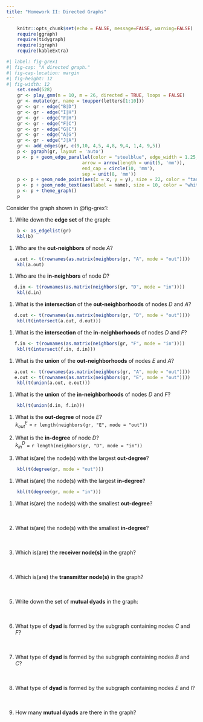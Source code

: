 ```yaml
---
title: "Homework II: Directed Graphs"
---
```


```r
    knitr::opts_chunk$set(echo = FALSE, message=FALSE, warning=FALSE)
    require(ggraph)
    require(tidygraph)
    require(igraph)
    require(kableExtra)
```

```r
#| label: fig-grex1
#| fig-cap: "A directed graph."
#| fig-cap-location: margin   
#| fig-height: 12
#| fig-width: 12
    set.seed(528)
    gr <- play_gnm(n = 10, m = 26, directed = TRUE, loops = FALSE)
    gr <- mutate(gr, name = toupper(letters[1:10]))
    gr <- gr - edge("B|D")
    gr <- gr - edge("I|H")
    gr <- gr - edge("F|H")
    gr <- gr - edge("F|C")
    gr <- gr - edge("G|C")
    gr <- gr - edge("A|G")
    gr <- gr - edge("J|A")
    gr <- add_edges(gr, c(9,10, 4,5, 4,8, 9,4, 1,4, 9,5))
    p <- ggraph(gr, layout = 'auto') 
    p <- p + geom_edge_parallel(color = "steelblue", edge_width = 1.25,
                            arrow = arrow(length = unit(5, 'mm')),
                            end_cap = circle(10, 'mm'), 
                            sep = unit(8, 'mm'))    
    p <- p + geom_node_point(aes(x = x, y = y), size = 22, color = "tan2") 
    p <- p + geom_node_text(aes(label = name), size = 10, color = "white")
    p <- p + theme_graph()
    p
```



Consider the graph shown in @fig-grex1:

1. Write down the **edge set** of the graph:
```r
    b <- as_edgelist(gr)
    kbl(b)
```


1. Who are the **out-neighbors** of node *A*?
```r
   a.out <- t(rownames(as.matrix(neighbors(gr, "A", mode = "out"))))
    kbl(a.out)
```


1. Who are the **in-neighbors** of node *D*?
```r
   d.in <- t(rownames(as.matrix(neighbors(gr, "D", mode = "in"))))
    kbl(d.in)
```


1. What is the **intersection** of the **out-neighborhoods** of nodes *D* and *A*?
```r
   d.out <- t(rownames(as.matrix(neighbors(gr, "D", mode = "out"))))
    kbl(t(intersect(a.out, d.out)))
```

1. What is the **intersection** of the **in-neighborhoods** of nodes *D* and *F*?
```r
   f.in <- t(rownames(as.matrix(neighbors(gr, "F", mode = "in"))))
    kbl(t(intersect(f.in, d.in)))
```

1. What is the **union** of the **out-neighborhoods** of nodes *E* and *A*?
```r
   a.out <- t(rownames(as.matrix(neighbors(gr, "A", mode = "out"))))
   e.out <- t(rownames(as.matrix(neighbors(gr, "E", mode = "out"))))
    kbl(t(union(a.out, e.out)))
```
1. What is the **union** of the **in-neighborhoods** of nodes *D* and *F*?
```r
    kbl(t(union(d.in, f.in)))
```

1. What is the **out-degree** of node *E*?
<br>
$k_{out}^E$ = `r length(neighbors(gr, "E", mode = "out"))`

1. What is the **in-degree** of node *D*?
<br>
$k_{in}^D$ = `r length(neighbors(gr, "D", mode = "in"))`

1. What is(are) the node(s) with the largest **out-degree**?
```r
    kbl(t(degree(gr, mode = "out")))
```


1. What is(are) the node(s) with the largest **in-degree**?
```r
    kbl(t(degree(gr, mode = "in")))
```

1. What is(are) the node(s) with the smallest **out-degree**?
<br>
<br>
<br>

1. What is(are) the node(s) with the smallest **in-degree**?
<br>
<br>
<br>


1. Which is(are) the **receiver node(s)** in the graph?
<br>
<br>
<br>

1. Which is(are) the **transmitter node(s)** in the graph?
<br>
<br>
<br>

1. Write down the set of **mutual dyads** in the graph:
<br>
<br>
<br>

1. What type of **dyad** is formed by the subgraph containing nodes *C* and *F*?
<br>
<br>
<br>

1. What type of **dyad** is formed by the subgraph containing nodes *B* and *C*?
<br>
<br>
<br>

1. What type of **dyad** is formed by the subgraph containing nodes *E* and *I*?
<br>
<br>
<br>

1. How many **mutual dyads** are there in the graph?
<br>
<br>
<br>


